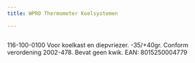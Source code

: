 ```yaml
---
title: WPRO Thermometer Koelsystemen

---
```



<Image src={imageProduct} width={imageProduct.width} alt="" />


116-100-0100
Voor koelkast en diepvriezer. -35/+40gr.
Conform verordening 2002-478. Bevat geen kwik.
EAN: 8015250004779
